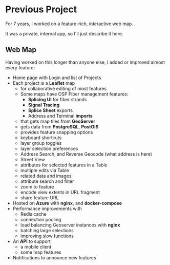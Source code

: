 # Previous Project

For 7 years, I worked on a feature-rich, interactive web map.

It was a private, internal app, so I'll just describe it here.

## Web Map

Having worked on this longer than anyone else, I added or improved almost
every feature:

- Home page with Login and list of Projects
- Each project is a **Leaflet** map
  - for collaborative editing of most features
  - Some maps have OSP Fiber management features:
    - **Splicing UI** for fiber strands
    - **Signal Tracing**
    - **Splice Sheet** exports
    - Address and Terminal **imports**
  - that gets map tiles from **GeoServer**
  - gets data from **PostgreSQL**, **PostGIS**
  - provides feature snapping options
  - keyboard shortcuts
  - layer group toggles
  - layer selection preferences
  - Address Search, and Reverse Geocode (what address is here)
  - Street View
  - attributes for selected features in a Table
  - multiple edits via Table
  - related data and images
  - attribute search and filter
  - zoom to feature
  - encode view extents in URL fragment
  - share feature URL
- Hosted on **Azure** with **nginx**, and **docker-compose**
- Performance improvements with
  - Redis cache
  - connection pooling
  - load balancing Geoserver instances with **nginx**
  - batching large selections
  - improving slow functions
- An **API** to support
  - a mobile client
  - some map features
- Notifications to announce new features
